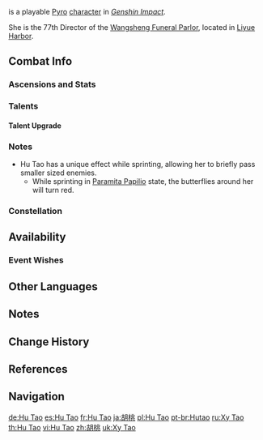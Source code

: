{{CharacterTabs}}
{{Character Infobox
|image            = <gallery>
Character Hu Tao Card.png|Card
Character Hu Tao Full Wish.png|Wish
Character Hu Tao Game.png|In Game
</gallery>

|type             = Playable <!--Playable Character Information-->
|rarity           = 5
|weapon           = Polearm
|element          = Pyro

|name             = Hu Tao <!--Character Information-->
|realname         = Hu Tao<ref group="Note">In Hu Tao's CN character trailer, she says that 胡 (''Hú'') is her family name and 桃 (''Táo'') is her given name.</ref>
|constellation    = Papilio Charontis
|birthday         = July 15th
|region           = Liyue
|affiliation      = Wangsheng Funeral Parlor
|affiliation2     = Hu Family
|dish             = Ghostly March
|obtain           = Character Event Wishes
|event_name       = Moment of Bloom
|releaseDate      = 2021-03-02

|title            = Fragrance in Thaw <!--Titles-->
|title2           = 77th-Generation Director of the Wangsheng Funeral Parlor
|title3           = Liyue Harbor's "Versemonger of the Darkest Alleys"

|ancestry         = Hu Family
|relative         = Old Hu
|relativeNote     = Grandfather

|voiceEN          = [[imdb:nm3729637|Brianna Knickerbocker]]<ref name="Hu Tao EN/JP">[https://twitter.com/GenshinImpact/status/1365542178211045376 (EN & JP) Twitter - VA Announcement]</ref> <!--Voice Actors-->
|voiceJP          = {{w|Rie Takahashi|Takahashi Rie ({{Lang|mini=1|ja=高橋李依}})}}<ref name="Hu Tao EN/JP" />
|voiceCN          = {{w|zh:陶典|Tao Dian ({{Lang|mini=1|zh=陶典}})}}<ref>Bilibili: [https://www.bilibili.com/video/BV1T5411K7Wc Hu Tao Character PV &mdash; "Are You Scared?"]</ref>
|voiceKR          = {{w|ko:김하루|Kim Ha-ru ({{Lang|mini=1|ko=김하루}})}}<ref>Twitter: [https://twitter.com/genshinimpactkr/status/1365542883189645313 KR VA Announcement]</ref>
}}
{{Lang|'''Hu Tao'''|zh=胡桃|zh_rm=Hú Táo}} is a playable [[Pyro]] [[character]] in ''[[Genshin Impact]]''.

She is the 77th Director of the [[Wangsheng Funeral Parlor]], located in [[Liyue Harbor]].

==Combat Info==
===Ascensions and Stats===
{{Character Ascensions and Stats}}

===Talents===
{{Talent Table}}

====Talent Upgrade====
{{Talent Upgrade}}

===Notes===
* Hu Tao has a unique effect while sprinting, allowing her to briefly pass smaller sized enemies.
** While sprinting in [[Paramita Papilio]] state, the butterflies around her will turn red.

===Constellation===
{{Constellation Table}}

==Availability==
===Event Wishes===
{{Featured|Hu Tao}}

==Other Languages==
{{Other Languages|default_hidden = 1
|en      = Hu Tao
|zhs     = 胡桃
|zhs_rm  = Hú Táo
|zht     = 胡桃
|zht_rm  = Hú Táo
|ja      = {{Rubi|胡桃|フータオ}}
|ja_rm   = Fuutao
|ko      = {{tt|호두|胡桃}}
|ko_rm   = Hodu
|es      = Hu Tao
|fr      = Hu Tao
|ru      = Ху Тао
|th      = Hu Tao
|vi      = Hu Tao
|de      = Hu Tao
|id      = Hu Tao
|pt      = Hutao
}}

==Notes==
{{Reflist|note=1}}

==Change History==
{{Change History|1.3}}

==References==
{{Reflist}}

==Navigation==
{{Character Navbox}}

[[de:Hu Tao]]
[[es:Hu Tao]]
[[fr:Hu Tao]]
[[ja:胡桃]]
[[pl:Hu Tao]]
[[pt-br:Hutao]]
[[ru:Ху Тао]]
[[th:Hu Tao]]
[[vi:Hu Tao]]
[[zh:胡桃]]
[[uk:Ху Тао]]